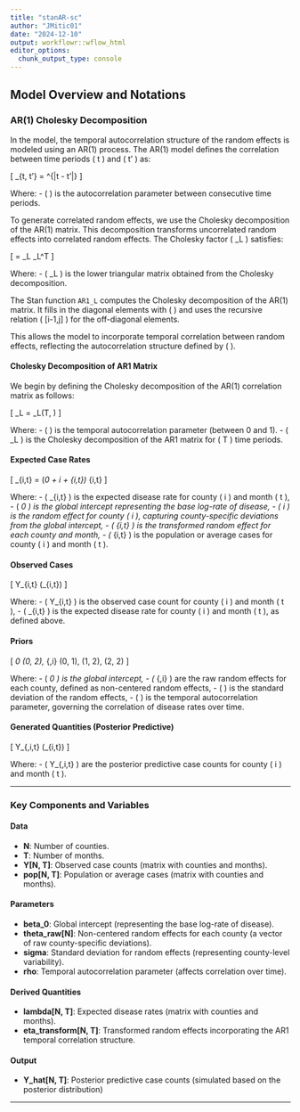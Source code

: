```yaml
---
title: "stanAR-sc"
author: "JMitic01"
date: "2024-12-10"
output: workflowr::wflow_html
editor_options:
  chunk_output_type: console
---
```


## Model Overview and Notations

### AR(1) Cholesky Decomposition

In the model, the temporal autocorrelation structure of the random effects is modeled using an AR(1) process. The AR(1) model defines the correlation between time periods \( t \) and \( t' \) as:

\[
\text{AR1}_{t, t'} = \rho^{|t - t'|}
\]

Where:
- \( \rho \) is the autocorrelation parameter between consecutive time periods.

To generate correlated random effects, we use the Cholesky decomposition of the AR(1) matrix. This decomposition transforms uncorrelated random effects into correlated random effects. The Cholesky factor \( \mathbf{T}_L \) satisfies:

\[
\mathbf{AR1} = \mathbf{T}_L \mathbf{T}_L^T
\]

Where:
- \( \mathbf{T}_L \) is the lower triangular matrix obtained from the Cholesky decomposition.

The Stan function `AR1_L` computes the Cholesky decomposition of the AR(1) matrix. It fills in the diagonal elements with \( \sqrt{1 - \rho^2} \) and uses the recursive relation \( \rho \cdot \mathbf{ar1\_mat\_L}[i-1,j] \) for the off-diagonal elements.

This allows the model to incorporate temporal correlation between random effects, reflecting the autocorrelation structure defined by \( \rho \).


#### Cholesky Decomposition of AR1 Matrix

We begin by defining the Cholesky decomposition of the AR(1) correlation matrix as follows:

\[
\mathbf{T}_L = \text{AR1}_L(T, \rho)
\]

Where:
- \( \rho \) is the temporal autocorrelation parameter (between 0 and 1).
- \( \mathbf{T}_L \) is the Cholesky decomposition of the AR1 matrix for \( T \) time periods.

#### Expected Case Rates

\[
\lambda_{i,t} = \exp(\beta_0 + \theta_i + \eta_{i,t}) \cdot \text{pop}_{i,t}
\]

Where:
- \( \lambda_{i,t} \) is the expected disease rate for county \( i \) and month \( t \),
- \( \beta_0 \) is the global intercept representing the base log-rate of disease,
- \( \theta_i \) is the random effect for county \( i \), capturing county-specific deviations from the global intercept,
- \( \eta_{i,t} \) is the transformed random effect for each county and month,
- \( \text{pop}_{i,t} \) is the population or average cases for county \( i \) and month \( t \).

#### Observed Cases

\[
Y_{i,t} \sim \text{Poisson}(\lambda_{i,t})
\]

Where:
- \( Y_{i,t} \) is the observed case count for county \( i \) and month \( t \),
- \( \lambda_{i,t} \) is the expected disease rate for county \( i \) and month \( t \), as defined above.

#### Priors

\[
\beta_0 \sim \text{Normal}(0, 2), \quad \theta_{\text{raw},i} \sim \text{Normal}(0, 1), \quad \sigma \sim \text{Normal}(1, 2), \quad \rho \sim \text{Beta}(2, 2)
\]

Where:
- \( \beta_0 \) is the global intercept,
- \( \theta_{\text{raw},i} \) are the raw random effects for each county, defined as non-centered random effects,
- \( \sigma \) is the standard deviation of the random effects,
- \( \rho \) is the temporal autocorrelation parameter, governing the correlation of disease rates over time.

#### Generated Quantities (Posterior Predictive)

\[
Y_{\text{hat},i,t} \sim \text{Poisson}(\lambda_{i,t})
\]

Where:
- \( Y_{\text{hat},i,t} \) are the posterior predictive case counts for county \( i \) and month \( t \).

---

### Key Components and Variables

#### Data
- **N**: Number of counties.
- **T**: Number of months.
- **Y[N, T]**: Observed case counts (matrix with counties and months).
- **pop[N, T]**: Population or average cases (matrix with counties and months).

#### Parameters
- **beta_0**: Global intercept (representing the base log-rate of disease).
- **theta_raw[N]**: Non-centered random effects for each county (a vector of raw county-specific deviations).
- **sigma**: Standard deviation for random effects (representing county-level variability).
- **rho**: Temporal autocorrelation parameter (affects correlation over time).

#### Derived Quantities
- **lambda[N, T]**: Expected disease rates (matrix with counties and months).
- **eta_transform[N, T]**: Transformed random effects incorporating the AR1 temporal correlation structure.

#### Output
- **Y_hat[N, T]**: Posterior predictive case counts (simulated based on the posterior distribution)

---

